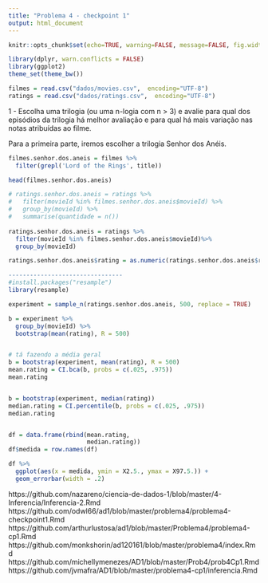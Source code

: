 ```yaml
---
title: "Problema 4 - checkpoint 1"
output: html_document
---
```


```r
knitr::opts_chunk$set(echo=TRUE, warning=FALSE, message=FALSE, fig.width=12, fig.height=6)
```

 


```r
library(dplyr, warn.conflicts = FALSE)
library(ggplot2)
theme_set(theme_bw())

filmes = read.csv("dados/movies.csv",  encoding="UTF-8")
ratings = read.csv("dados/ratings.csv",  encoding="UTF-8")

```

1 - Escolha uma trilogia (ou uma n-logia com n > 3) e avalie para qual dos episódios da trilogia há melhor avaliação e para qual há mais variação nas notas atribuídas ao filme.

Para a primeira parte, iremos escolher a trilogia Senhor dos Anéis.


```r

filmes.senhor.dos.aneis = filmes %>%
  filter(grepl('Lord of the Rings', title))

head(filmes.senhor.dos.aneis)

```

```r

# ratings.senhor.dos.aneis = ratings %>%
#   filter(movieId %in% filmes.senhor.dos.aneis$movieId) %>%
#   group_by(movieId) %>%
#   summarise(quantidade = n())
  
ratings.senhor.dos.aneis = ratings %>%
  filter(movieId %in% filmes.senhor.dos.aneis$movieId)%>%
  group_by(movieId)

ratings.senhor.dos.aneis$rating = as.numeric(ratings.senhor.dos.aneis$rating )

--------------------------------
#install.packages("resample")
library(resample)

experiment = sample_n(ratings.senhor.dos.aneis, 500, replace = TRUE)

b = experiment %>%
  group_by(movieId) %>%
  bootstrap(mean(rating), R = 500)


# tá fazendo a média geral 
b = bootstrap(experiment, mean(rating), R = 500)
mean.rating = CI.bca(b, probs = c(.025, .975))
mean.rating


b = bootstrap(experiment, median(rating))
median.rating = CI.percentile(b, probs = c(.025, .975))
median.rating 


df = data.frame(rbind(mean.rating, 
                      median.rating))
df$medida = row.names(df)

df %>% 
  ggplot(aes(x = medida, ymin = X2.5., ymax = X97.5.)) + 
  geom_errorbar(width = .2)


```


  https://github.com/nazareno/ciencia-de-dados-1/blob/master/4-Inferencia/Inferencia-2.Rmd
  https://github.com/odwl66/ad1/blob/master/problema4/problema4-checkpoint1.Rmd
  https://github.com/arthurlustosa/ad1/blob/master/Problema4/problema4-cp1.Rmd
  https://github.com/monkshorin/ad120161/blob/master/problema4/index.Rmd
  https://github.com/michellymenezes/AD1/blob/master/Prob4/prob4Cp1.Rmd
  https://github.com/jvmafra/AD1/blob/master/problema4-cp1/inferencia.Rmd
